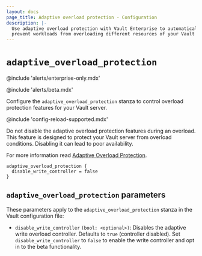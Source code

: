 ```yaml
---
layout: docs
page_title: Adaptive overload protection - Configuration
description: |-
  Use adaptive overload protection with Vault Enterprise to automatically
  prevent workloads from overloading different resources of your Vault servers.
---
```


# `adaptive_overload_protection`

@include 'alerts/enterprise-only.mdx'

@include 'alerts/beta.mdx'

Configure the `adaptive_overload_protection` stanza to control overload
protection features for your Vault server.

@include 'config-reload-supported.mdx'

<Warning title="Do not disable during overload">

Do not disable the adaptive overload protection features during an overload.
This feature is designed to protect your Vault server from overload conditions.
Disabling it can lead to poor availability.

</Warning>

For more information read [Adaptive Overload
Protection](/vault/docs/concepts/adaptive-overload-protection).


```hcl
adaptive_overload_protection {
  disable_write_controller = false
}
```

## `adaptive_overload_protection` parameters

These parameters apply to the `adaptive_overload_protection` stanza in the Vault
configuration file:

- `disable_write_controller` `(bool: <optional>)`: Disables the adaptive write
  overload controller. Defaults to `true` (controller disabled). Set
  `disable_write_controller` to `false` to enable the write controller and opt
  in to the beta functionality.